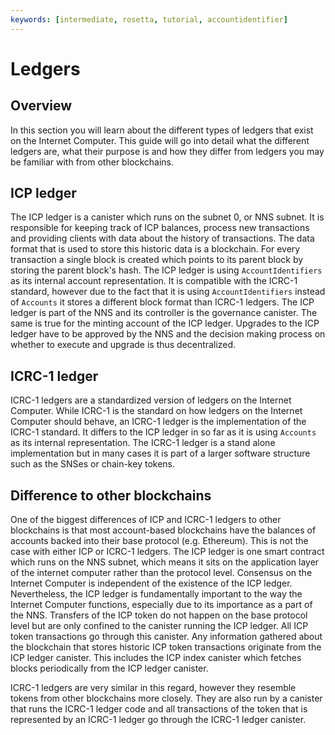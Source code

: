 ```yaml
---
keywords: [intermediate, rosetta, tutorial, accountidentifier]
---
```


# Ledgers

## Overview
In this section you will learn about the different types of ledgers that exist on the Internet Computer. This guide will go into detail what the different ledgers are, what their purpose is and how they differ from ledgers you may be familiar with from other blockchains. 

## ICP ledger
The ICP ledger is a canister which runs on the subnet 0, or NNS subnet. It is responsible for keeping track of ICP balances, process new transactions and providing clients with data about the history of transactions. The data format that is used to store this historic data is a blockchain. For every transaction a single block is created which points to its parent block by storing the parent block's hash.
The ICP ledger is using `AccountIdentifiers` as its internal account representation. It is compatible with the ICRC-1 standard, however due to the fact that it is using `AccountIdentifiers` instead of `Accounts` it stores a different block format than ICRC-1 ledgers. The ICP ledger is part of the NNS and its controller is the governance canister. The same is true for the minting account of the ICP ledger. 
Upgrades to the ICP ledger have to be approved by the NNS and the decision making process on whether to execute and upgrade is thus decentralized. 

## ICRC-1 ledger
ICRC-1 ledgers are a standardized version of ledgers on the Internet Computer. While ICRC-1 is the standard on how ledgers on the Internet Computer should behave, an ICRC-1 ledger is the implementation of the ICRC-1 standard. It differs to the ICP ledger in so far as it is using `Accounts` as its internal representation. 
The ICRC-1 ledger is a stand alone implementation but in many cases it is part of a larger software structure such as the SNSes or chain-key tokens. 

## Difference to other blockchains
One of the biggest differences of ICP and ICRC-1 ledgers to other blockchains is that most account-based blockchains have the balances of accounts backed into their base protocol (e.g. Ethereum). This is not the case with either ICP or ICRC-1 ledgers. 
The ICP ledger is one smart contract which runs on the NNS subnet, which means it sits on the application layer of the internet computer rather than the protocol level. Consensus on the Internet Computer is independent of the existence of the ICP ledger. Nevertheless, the ICP ledger is fundamentally important to the way the Internet Computer functions, especially due to its importance as a part of the NNS. 
Transfers of the ICP token do not happen on the base protocol level but are only confined to the canister running the ICP ledger. All ICP token transactions go through this canister. Any information gathered about the blockchain that stores historic ICP token transactions originate from the ICP ledger canister. This includes the ICP index canister which fetches blocks periodically from the ICP ledger canister. 

ICRC-1 ledgers are very similar in this regard, however they resemble tokens from other blockchains more closely. They are also run by a canister that runs the ICRC-1 ledger code and all transactions of the token that is represented by an ICRC-1 ledger go through the ICRC-1 ledger canister. 


